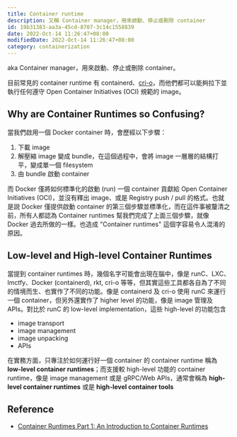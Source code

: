 ```yaml
---
title: Container runtime
description: 又稱 Container manager，用來啟動、停止或刪除 container
id: 19b31383-aa3a-45cd-8707-3c14c1558839
date: 2022-Oct-14 11:26:47+08:00
modifiedDate: 2022-Oct-14 11:26:47+08:00
category: containerization
---
```


aka Container manager，用來啟動、停止或刪除 container。

目前常見的 container runtime 有 containerd、[cri-o](https://github.com/cri-o/cri-o)，而他們都可以能夠拉下並執行任何遵守 Open Container Initiatives (OCI) 規範的 image。

## Why are Container Runtimes so Confusing?

當我們啟用一個 Docker container 時，會歷經以下步驟：

1. 下載 image
2. 解壓縮 image 變成 bundle，在這個過程中，會將 image 一層層的結構打平，變成單一個 filesystem
3. 由 bundle 啟動 container

而 Docker 僅將如何標準化的啟動 (run) 一個 container 貢獻給 Open Container Initiatives (OCI)，並沒有釋出 image、或是 Registry push / pull 的格式。也就是説 Docker 僅提供啟動 container 的第三個步驟並標準化，而在這件事被釐清之前，所有人都認為 Container runtimes 幫我們完成了上面三個步驟，就像 Docker 過去所做的一樣。也造成 "Container runtimes" 這個字容易令人混淆的原因。

## Low-level and High-level Container Runtimes

當提到 container runtimes 時，幾個名字可能會出現在腦中，像是 runC、LXC、lmctfy、Docker (containerd), rkt, cri-o 等等，但其實這些工具都各自為了不同的情境而生、也實作了不同的功能。像是 containerd 及 cri-o 使用 runC 來運行一個 container，但另外還實作了 higher level 的功能，像是 image 管理及 APIs。對比於 runC 的 low-level implementation，這些 high-level 的功能包含

- image transport
- image management
- image unpacking
- APIs

在實務方面，只專注於如何運行好一個 container 的 container runtime 稱為 **low-level container runtimes**；而支援較 high-level 功能的 container runtime，像是 image management 或是 gRPC/Web APIs，通常會稱為 **high-level container runtimes** 或是 **high-level container tools**

## Reference

- [Container Runtimes Part 1: An Introduction to Container Runtimes](https://www.ianlewis.org/en/container-runtimes-part-1-introduction-container-r)